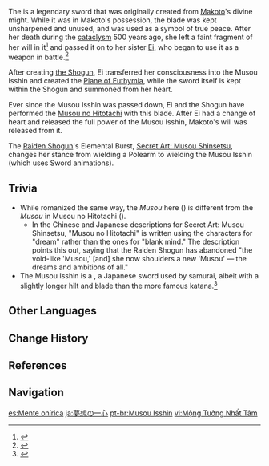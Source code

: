 {{About|the sword|the [[Elemental Burst]]|Secret Art: Musou Shinsetsu}}
{{Terminology Infobox
|image        = Musou Isshin.png
|type         = Weapons
|type2        = Lore
|region       = Inazuma
}}
The {{Lang|'''Musou Isshin'''|ja=夢想の一心|ja_rm=Musou no Isshin}} is a legendary sword that was originally created from [[Makoto]]'s divine might. While it was in Makoto's possession, the blade was kept unsharpened and unused, and was used as a symbol of true peace. After her death during the [[cataclysm]] 500 years ago, she left a faint fragment of her will in it<ref>{{Ref/Quest|Radiant Sakura}}</ref> and passed it on to her sister [[Ei]], who began to use it as a weapon in battle.<ref>{{Ref/CS|Raiden Shogun|Musou Isshin}}</ref>

After creating [[the Shogun]], Ei transferred her consciousness into the Musou Isshin and created the [[Plane of Euthymia]], while the sword itself is kept within the Shogun and summoned from her heart.

Ever since the Musou Isshin was passed down, Ei and the Shogun have performed the [[Musou no Hitotachi]] with this blade. After Ei had a change of heart and released the full power of the Musou Isshin, Makoto's will was released from it.

The [[Raiden Shogun]]'s Elemental Burst, [[Secret Art: Musou Shinsetsu]], changes her stance from wielding a Polearm to wielding the Musou Isshin (which uses Sword animations).

==Trivia==
* While romanized the same way, the ''Musou'' here ({{ja|夢想|tl=Dream}}) is different from the ''Musou'' in Musou no Hitotachi ({{ja|無想|tl=blank mind; a state where one is free from all thoughts and desires}}).
** In the Chinese and Japanese descriptions for Secret Art: Musou Shinsetsu, "Musou no Hitotachi" is written using the characters for "dream" rather than the ones for "blank mind." The description points this out, saying that the Raiden Shogun has abandoned "the void-like 'Musou,' [and] she now shoulders a new 'Musou' &mdash; the dreams and ambitions of all."
* The Musou Isshin is a {{w|tachi}}, a Japanese sword used by samurai, albeit with a slightly longer hilt and blade than the more famous katana.<ref>{{Ref/Talent|Secret Art: Musou Shinsetsu}}</ref>

==Other Languages==
{{Other Languages
|en      = Musou Isshin
|zhs     = 梦想一心
|zhs_rm  = Mèngxiǎng Yīxīn
|zht     = 夢想一心
|zht_rm  = Mèngxiǎng Yīxīn
|zh_tl   = Wholehearted Dream
|ja      = 夢想の一心
|ja_rm   = Musou no Isshin
|ja_tl   = Wholehearted Dream
|ja_note = Literally "One Heart's Dream."
|ko      = {{tt|몽상|夢想}}의 {{tt|일심|一心}}
|ko_rm   = Mongsang-ui Ilsim
|ko_tl   = Whole Heart of Fantasy
|es      = Mente onírica
|es_tl   = Oneiric Mind
|fr      = Harmonie d'idéal
|fr_tl   = Harmony of Ideal
|ru      = Мусо иссин
|th      = Musou Isshin
|vi      = {{tt|Mộng Tưởng Nhất Tâm|夢想一心}}
|vi_tl   = 
|de      = Musou Isshin
|id      = Musou Isshin
|pt      = Musou Isshin
|tr      = Musou Isshin
|it      = Musou Isshin
}}

==Change History==
{{Change History|introduced=2.1}}

==References==
{{Reflist}}

==Navigation==
{{Lore Navbox|Terminology}}

[[es:Mente onírica]]
[[ja:夢想の一心]]
[[pt-br:Musou Isshin]]
[[vi:Mộng Tưởng Nhất Tâm]]